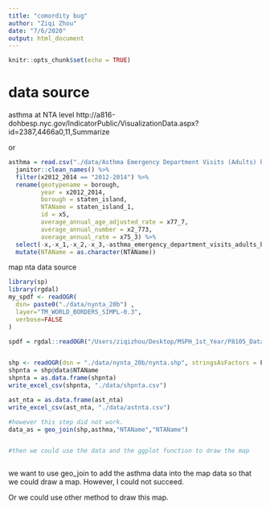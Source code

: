 ```yaml
---
title: "comordity bug"
author: "Ziqi Zhou"
date: "7/6/2020"
output: html_document
---
```


```r
knitr::opts_chunk$set(echo = TRUE)
```

# data source
asthma at NTA level
http://a816-dohbesp.nyc.gov/IndicatorPublic/VisualizationData.aspx?id=2387,4466a0,11,Summarize

or
```r
asthma = read.csv("./data/Asthma Emergency Department Visits (Adults) by NTA.csv",skip = 12) %>% 
  janitor::clean_names() %>% 
  filter(x2012_2014 == "2012-2014") %>% 
  rename(geotypename = borough,
         year = x2012_2014,
         borough = staten_island,
         NTAName = staten_island_1,
         id = x5,
         average_annual_age_adjusted_rate = x77_7,
         average_annual_number = x2_773,
         average_annual_rate = x75_3) %>% 
  select(-x,-x_1,-x_2,-x_3,-asthma_emergency_department_visits_adults_by_nta) %>% 
  mutate(NTAName = as.character(NTAName))
```


map nta data source


```r
library(sp)
library(rgdal)
my_spdf <- readOGR( 
  dsn= paste0("./data/nynta_20b") , 
  layer="TM_WORLD_BORDERS_SIMPL-0.3",
  verbose=FALSE
)

spdf = rgdal::readOGR("/Users/ziqizhou/Desktop/MSPH_1st_Year/P8105_Data_Science/Git/zipcode_covid-19/data/Geography-resources/MODZCTA_2010_WGS1984.geo.json")


shp <- readOGR(dsn = "./data/nynta_20b/nynta.shp", stringsAsFactors = F)
shpnta = shp@data$NTAName
shpnta = as.data.frame(shpnta)
write_excel_csv(shpnta, "./data/shpnta.csv")

ast_nta = as.data.frame(ast_nta)
write_excel_csv(ast_nta, "./data/astnta.csv")

#however this step did not work.
data_as = geo_join(shp,asthma,"NTAName","NTAName")


#then we could use the data and the ggplot function to draw the map



```

we want to use geo_join to add the asthma data into the map data so that we could draw a map. However, I could not succeed.

Or we could use other method to draw this map.
